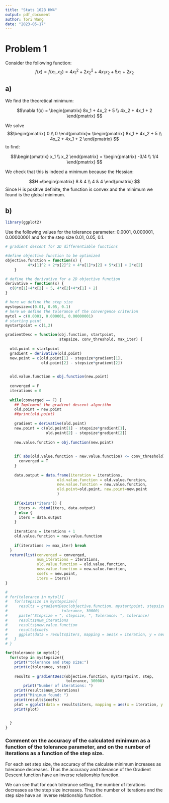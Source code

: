 ```yaml
---
title: "Stats 102B HW4"
output: pdf_document
author: Tori Wang
date: "2023-05-17"
---
```


# Problem 1

Consider the following function:
$$f(x) = f(x_1, x_2) = 4x_1^2 +2x_2^2 + 4x_1x_2+ 5x_1 + 2x_2$$


## a)

We find the theoretical minimum:

$$\nabla f(x) = \begin{pmatrix} 8x_1 + 4x_2 + 5 \\ 4x_2 + 4x_1 + 2 \end{pmatrix} $$

We solve 
$$\begin{pmatrix} 0 \\ 0 \end{pmatrix}= \begin{pmatrix} 8x_1 + 4x_2 + 5 \\ 4x_2 + 4x_1 + 2 \end{pmatrix} $$
to find: 

$$\begin{pmatrix} x_1 \\ x_2 \end{pmatrix} = \begin{pmatrix} -3/4 \\ 1/4 \end{pmatrix}  $$


We check that this is indeed a minimum because the Hessian:

$$H =\begin{pmatrix} 8 & 4 \\ 4 & 4 \end{pmatrix} $$
Since H is positive definite, the function is convex and the minimum we found is the global minimum.

## b)

```r
library(ggplot2)
```

Use the following values for the tolerance parameter: 0.0001, 0.000001, 0.00000001
and for the step size 0.01, 0.05, 0.1.

```r
# gradient descent for 2D differentiable functions

#define objective function to be optimized
objective.function = function(x) {
          4*x[1]^2 + 2*x[2]^2 + 4*x[1]*x[2] + 5*x[1] + 2*x[2]
    }

# define the derivative for a 2D objective function
derivative = function(x) {
  c(8*x[1]+4*x[2] + 5, 4*x[2]+4*x[1] + 2)
}

# here we define the step size
mystepsize=c(0.01, 0.05, 0.1)
# here we define the tolerance of the convergence criterion
mytol = c(0.0001, 0.000001, 0.00000001)
# starting point
mystartpoint = c(1,2) 

gradientDesc = function(obj.function, startpoint, 
                        stepsize, conv_threshold, max_iter) {
  
  old.point = startpoint
  gradient = derivative(old.point)
  new.point = c(old.point[1] - stepsize*gradient[1], 
                old.point[2] - stepsize*gradient[2])
  

  old.value.function = obj.function(new.point)
  
  converged = F
  iterations = 0
  
  while(converged == F) {
    ## Implement the gradient descent algorithm
    old.point = new.point
    ##print(old.point)
  
    gradient = derivative(old.point)
    new.point = c(old.point[1] - stepsize*gradient[1], 
                  old.point[2] - stepsize*gradient[2])
    
    new.value.function = obj.function(new.point)
    
    
    if( abs(old.value.function - new.value.function) <= conv_threshold) {
      converged = T
    }
    
    data.output = data.frame(iteration = iterations,
                       old.value.function = old.value.function,
                       new.value.function = new.value.function,
                       old.point=old.point, new.point=new.point
                       )
    
    if(exists("iters")) {
      iters <- rbind(iters, data.output)
    } else {
      iters = data.output
    }
    
    iterations = iterations + 1
    old.value.function = new.value.function
    
    if(iterations >= max_iter) break
  }
  return(list(converged = converged, 
              num_iterations = iterations, 
              old.value.function = old.value.function,
              new.value.function = new.value.function,
              coefs = new.point,
              iters = iters))
}

# 
# for(tolerance in mytol){
#   for(stepsize in mystepsize){
#     results = gradientDesc(objective.function, mystartpoint, stepsize, 
#                        tolerance, 30000)
#     paste("Stepsize = ", stepsize, ", Tolerance: ", tolerance)
#     results$num_iterations
#     results$new.value.function
#     results$coefs
#     ggplot(data = results$iters, mapping = aes(x = iteration, y = new.value.function)) +     geom_line()
#   }
# }

for(tolerance in mytol){
  for(step in mystepsize){
    print("tolerance and step size:")
    print(c(tolerance, step))
    
    results = gradientDesc(objective.function, mystartpoint, step, 
                           tolerance, 30000)
        print("Number of iterations: ")
    print(results$num_iterations)
    print("Minimum found: ")
    print(results$coefs)
    plot = ggplot(data = results$iters, mapping = aes(x = iteration, y = new.value.function)) +geom_line()
    print(plot)

      
  }
}

```

### Comment on the accuracy of the calculated minimum as a function of the tolerance parameter, and on the number of iterations as a function of the step size.

For each set step size, the accuracy of the calculate minimum increases as tolerance decreases. Thus the accuracy and tolerance of the Gradient Descent function have an inverse relationship function.

We can see that for each tolerance setting, the number of iterations decreases as the step size increases. Thus the number of iterations and the step size have an inverse relationship function. 


